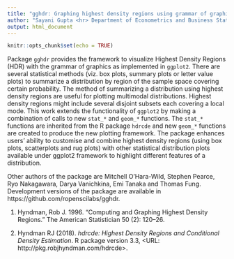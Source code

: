 ```yaml
---
title: "gghdr: Graphing highest density regions using grammar of graphics"
author: "Sayani Gupta <hr> Department of Econometrics and Business Statistics, Monash University"
output: html_document
---
```


```r
knitr::opts_chunk$set(echo = TRUE)
```


Package `gghdr` provides the framework to visualize Highest Density Regions (HDR) with the grammar of graphics as implemented in `ggplot2`. There are several statistical methods (viz. box plots, summary plots or letter value plots) to summarize a distribution by region of the sample space covering certain probability. The method of summarizing a distribution using highest density regions are useful for plotting multimodal distributions. Highest density regions might include several disjoint subsets each covering a local mode. This work extends the functionality of `ggplot2` by making a combination of calls to new `stat_*` and `geom_*` functions. The `stat_*` functions are inherited from the R package `hdrcde` and new `geom_*` functions are created to produce the new plotting framework. The package enhances users' ability to customise and combine highest density regions (using box plots, scatterplots and rug plots) with other statistical distribution plots available under ggplot2 framework to highlight different features of a distribution. 


Other authors of the package are Mitchell O'Hara-Wild, Stephen Pearce, Ryo Nakagawara, Darya Vanichkina, Emi Tanaka and Thomas Fung. Development versions of the package are available in https://github.com/ropenscilabs/gghdr. 

1) Hyndman, Rob J. 1996. “Computing and Graphing Highest Density Regions.” The American Statistician 50 (2): 120–26.

2) Hyndman RJ (2018). _hdrcde: Highest Density Regions and
Conditional Density Estimation_. R package version 3.3,
<URL: http://pkg.robjhyndman.com/hdrcde>.


